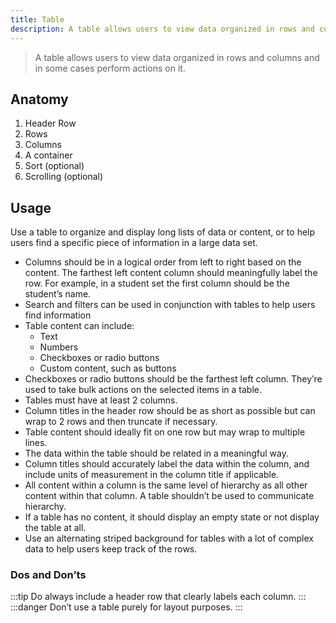 ```yaml
---
title: Table
description: A table allows users to view data organized in rows and columns and in some cases perform actions on it. 
---
```


> A table allows users to view data organized in rows and columns and in some cases perform actions on it. 

## Anatomy

1. Header Row
1. Rows
1. Columns
1. A container
1. Sort (optional)
1. Scrolling (optional)

## Usage
Use a table to organize and display long lists of data or content, or to help users find a specific piece of information in a large data set. 

* Columns should be in a logical order from left to right based on the content. The farthest left content column should meaningfully label the row. For example, in a student set the first column should be the student’s name.
* Search and filters can be used in conjunction with tables to help users find information
* Table content can include:
	* Text
	* Numbers
	* Checkboxes or radio buttons
	* Custom content, such as buttons
* Checkboxes or radio buttons should be the farthest left column. They’re used to take bulk actions on the selected items in a table.  
* Tables must have at least 2 columns.
* Column titles in the header row should be as short as possible but can wrap to 2 rows and then truncate if necessary.
* Table content should ideally fit on one row but may wrap to multiple lines.
* The data within the table should be related in a meaningful way.
* Column titles should accurately label the data within the column, and include units of measurement in the column title if applicable.
* All content within a column is the same level of hierarchy as all other content within that column. A table shouldn’t be used to communicate hierarchy.
* If a table has no content, it should display an empty state or not display the table at all.
* Use an alternating striped background for tables with a lot of complex data to help users keep track of the rows.

### Dos and Don’ts
:::tip Do always include a header row that clearly labels each column.
:::
:::danger Don’t use a table purely for layout purposes.
:::
